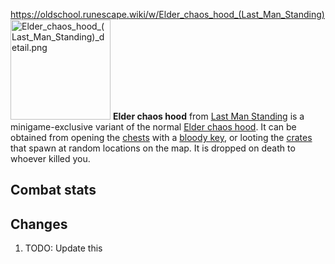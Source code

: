 https://oldschool.runescape.wiki/w/Elder_chaos_hood_(Last_Man_Standing)
{{Infobox Item
|name = Elder chaos hood
|image = [[File:Elder chaos hood (Last Man Standing).png]]
|release = [[11 August]] [[2016]]
|update = Last Man Standing Beta and Splashing Restrictions  # TODO: Update this
|members = No
|quest = No
|tradeable = No
|placeholder = No
|equipable = Yes
|stackable = No
|noteable = Yes
|options = Wield, Drop   # TODO: Update this
|examine = The hood worn by the dangerous elder druids.
|value = 10
|alchable = No
|weight = 0.18
|id = 27176
}}
[[File:Elder chaos hood (Last Man Standing) detail.png|160px|left]]
'''Elder chaos hood''' from [[Last Man Standing]] is a minigame-exclusive variant of the normal [[Elder chaos hood]]. It can be obtained from opening the [[Chest (Last Man Standing)|chests]] with a [[bloody key]], or looting the [[Crate (Last Man Standing)|crates]] that spawn at random locations on the map. It is dropped on death to whoever killed you.

==Combat stats==
{{Infobox Bonuses
|astab = 0
|aslash = 0
|acrush = 0
|amagic = 5
|arange = 0
|dstab = 0
|dslash = 0
|dcrush = 0
|dmagic = 4
|drange = 0
|str = 0
|rstr = 0
|mdmg = 1
|prayer = 0
|slot = head
|image = [[File:Elder chaos hood equipped male.png|160px]]
|altimage = [[File:Elder chaos hood equipped female.png|160px]]
}}



==Changes==
# TODO: Update this
{{Subject changes header}}
{{Subject changes
|date = 4 August 2016
|update = Last Man Standing
|change = The item was made fully available with the release of Last Man Standing.
}}
{{Subject changes footer}}

{{Last Man Standing In-game Items}}